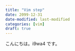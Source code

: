 ```yaml
---
title: "Vim step"
date: 2099-12-31
date-modified: last-modified
categories: [vim]
draft: true
---
```


こんにちは。i9wa4 です。
